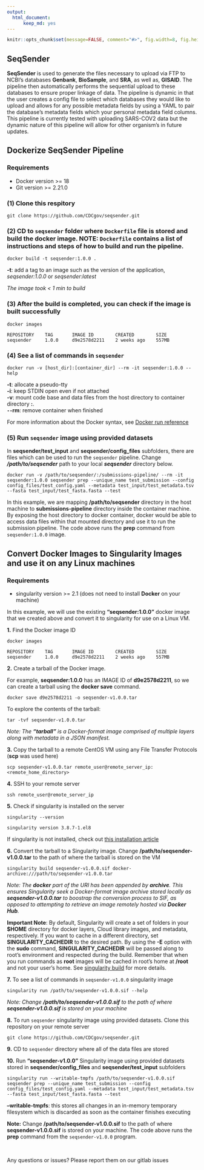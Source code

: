---
output:
  html_document:
      keep_md: yes
---

<!-- README.md is generated from README.Rmd. Please edit that file -->

```{r setup, include=FALSE, echo=FALSE, message=FALSE, warning=FALSE}
knitr::opts_chunk$set(message=FALSE, comment="#>", fig.width=8, fig.height=8, fig.align="center")
```

## SeqSender

**SeqSender** is used to generate the files necessary to upload via FTP to NCBI's databases **Genbank**, **BioSample**, and **SRA**, as well as, **GISAID**. The pipeline then automatically performs the sequential upload to these databases to ensure proper linkage of data. The pipeline is dynamic in that the user creates a config file to select which databases they would like to upload and allows for any possible metadata fields by using a YAML to pair the database's metadata fields which your personal metadata field columns. This pipeline is currently tested with uploading SARS-COV2 data but the dynamic nature of this pipeline will allow for other organism's in future updates.

## Dockerize SeqSender Pipeline

### Requirements

- Docker version >= 18
- Git version >= 2.21.0

### (1) Clone this respitory

```
git clone https://github.com/CDCgov/seqsender.git
``` 

### (2) CD to `seqsender` folder where `Dockerfile` file is stored and build the docker image. NOTE: `Dockerfile` contains a list of instructions and steps of how to build and run the pipeline.

```
docker build -t seqsender:1.0.0 .
```

**-t**: add a tag to an image such as the version of the application, *seqsender:1.0.0* or *seqsender:latest*

_The image took < 1 min to build_

### (3) After the build is completed, you can check if the image is built successfully

```
docker images

REPOSITORY    TAG       IMAGE ID        CREATED        SIZE
seqsender     1.0.0     d9e2578d2211    2 weeks ago    557MB
```

### (4) See a list of commands in `seqsender` 

```    
docker run -v [host_dir]:[container_dir] --rm -it seqsender:1.0.0 --help
```

**-t**: allocate a pseudo-tty <br>
**-i**: keep STDIN open even if not attached  <br>
**-v**: mount code base and data files from the host directory to container directory **<host_dir>:<container_dir>**. <br>
**`--`rm**: remove container when finished

For more information about the Docker syntax, see [Docker run reference](https://docs.docker.com/engine/reference/run/)

### (5) Run `seqsender` image using provided datasets

In __seqsender/test_input__ and __seqsender/config_files__ subfolders, there are files which can be used to run the `seqsender` pipeline. Change _**/path/to/seqsender**_ path to your local _**seqsender**_ directory below.

```
docker run -v /path/to/seqsender/:/submissions-pipeline/ --rm -it seqsender:1.0.0 seqsender prep --unique_name test_submission --config config_files/test_config.yaml --metadata test_input/test_metadata.tsv --fasta test_input/test_fasta.fasta --test
``` 

In this example, we are mapping **/path/to/seqsender** directory in the host machine to **submissions-pipeline** directory inside the container machine. By exposing the host directory to docker container, docker would be able to access data files within that mounted directory and use it to run the submission pipeline. The code above runs the **prep** command from `seqsender:1.0.0` image.

## Convert Docker Images to Singularity Images and use it on any Linux machines

### Requirements

- singularity version >= 2.1 (does not need to install **Docker** on your machine)

In this example, we will use the existing **"seqsender:1.0.0"** docker image that we created above and convert it to singularity for use on a Linux VM.

__1.__ Find the Docker image ID

```
docker images

REPOSITORY    TAG       IMAGE ID        CREATED        SIZE
seqsender     1.0.0     d9e2578d2211    2 weeks ago    557MB
```

__2.__ Create a tarball of the Docker image.

For example, **seqsender:1.0.0** has an IMAGE ID of **d9e2578d2211**, so we can create a tarball using the **docker save** command.

```
docker save d9e2578d2211 -o seqsender-v1.0.0.tar 
```

To explore the contents of the tarball:

```
tar -tvf seqsender-v1.0.0.tar
```

_Note: The **"tarball"** is a Docker-format image comprised of multiple layers along with metadata in a JSON manifest._

__3.__ Copy the tarball to a remote CentOS VM using any File Transfer Protocols (**scp** was used here)

```
scp seqsender-v1.0.0.tar remote_user@remote_server_ip:<remote_home_directory>
```

__4.__ SSH to your remote server

```
ssh remote_user@remote_server_ip
```

__5.__ Check if singularity is installed on the server

```
singularity --version

singularity version 3.8.7-1.el8
```

If singularity is not installed, check out [this installation article](https://sylabs.io/guides/3.0/user-guide/installation.html)

__6.__ Convert the tarball to a Singularity image. Change **/path/to/seqsender-v1.0.0.tar** to the path of where the tarball is stored on the VM

```
singularity build seqsender-v1.0.0.sif docker-archive:///path/to/seqsender-v1.0.0.tar 
```

_Note: The **docker** part of the URI has been appended by **archive**. This ensures Singularity seek a Docker-format image archive stored locally as **seqsender-v1.0.0.tar** to boostrap the conversion process to SIF, as opposed to attempting to retrieve an image remotely hosted via **Docker Hub**._

**Important Note**: By default, Singularity will create a set of folders in your **$HOME** directory for docker layers, Cloud library images, and metadata, respectively. If you want to cache in a different directory, set **SINGULARITY_CACHEDIR** to the desired path. By using the **-E** option with the **sudo** command, **SINGULARITY_CACHEDIR** will be passed along to root's environment and respected during the build. Remember that when you run commands as **root** images will be cached in root's home at **/root** and not your user's home. See [singularity build](https://sylabs.io/guides/3.5/user-guide/cli/singularity_build.html) for more details.

__7.__ To see a list of commands in `seqsender-v1.0.0` singularity image

```
singularity run /path/to/seqsender-v1.0.0.sif --help
```

*Note: Change __/path/to/seqsender-v1.0.0.sif__ to the path of where __seqsender-v1.0.0.sif__ is stored on your machine*


__8.__ To run `seqsender` singularity image using provided datasets. Clone this repository on your remote server

```
git clone https://github.com/CDCgov/seqsender.git
``` 

__9.__ CD to `seqsender` directory where all of the data files are stored


__10.__ Run **"seqsender-v1.0.0"** Singularity image using provided datasets stored in **seqsender/config_files** and **seqsender/test_input** subfolders

```
singularity run --writable-tmpfs /path/to/seqsender-v1.0.0.sif seqsender prep --unique_name test_submission --config config_files/test_config.yaml --metadata test_input/test_metadata.tsv --fasta test_input/test_fasta.fasta --test
```

**--writable-tmpfs**: this stores all changes in an in-memory temporary filesystem which is discarded as soon as the container finishes executing <br>

__Note:__ Change __/path/to/seqsender-v1.0.0.sif__ to the path of where __seqsender-v1.0.0.sif__ is stored on your machine. The code above runs the **prep** command from the `seqsender-v1.0.0` program.

<br>

Any questions or issues? Please report them on our gitlab issues

<br>









